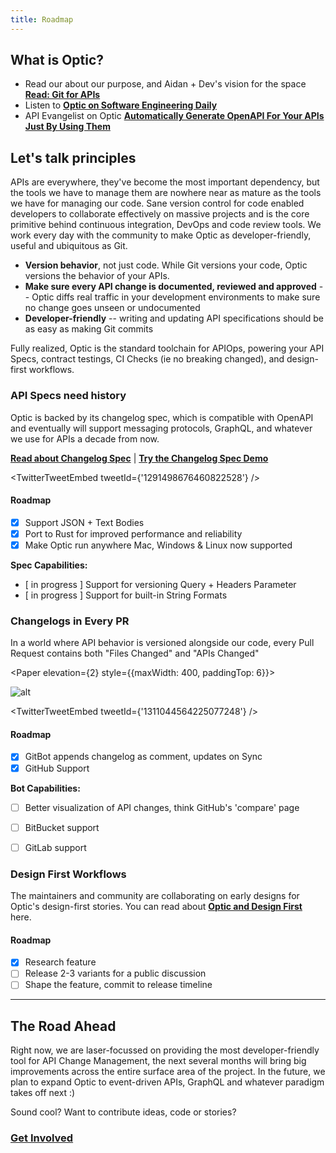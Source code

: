 ```yaml
---
title: Roadmap
---
```



## What is Optic?
- Read our about our purpose, and Aidan + Dev's vision for the space **[Read: Git for APIs](/blog/git-for-apis)**
- Listen to **[Optic on Software Engineering Daily](https://softwareengineeringdaily.com/2020/09/02/api-change-management-with-aidan-cunniffe/)**
- API Evangelist on Optic **[Automatically Generate OpenAPI For Your APIs Just By Using Them
](https://apievangelist.com/2019/12/12/automatically-generate-openapi-for-your-apis-just-by-using-them/)**

## Let's talk principles

APIs are everywhere, they've become the most important dependency, but the tools we have to manage them are nowhere near as mature as the tools we have for managing our code. Sane version control for code enabled developers to collaborate effectively on massive projects and is the core primitive behind continuous integration, DevOps and code review tools. We work every day with the community to make Optic as developer-friendly, useful and ubiquitous as Git.

- **Version behavior**, not just code. While Git versions your code, Optic versions the behavior of your APIs.
- **Make sure every API change is documented, reviewed and approved** -- Optic diffs real traffic in your development environments to make sure no change goes unseen or undocumented
- **Developer-friendly** -- writing and updating API specifications should be as easy as making Git commits

Fully realized, Optic is the standard toolchain for APIOps, powering your API Specs, contract testings, CI Checks (ie no breaking changed), and design-first workflows.

### API Specs need history

Optic is backed by its changelog spec, which is compatible with OpenAPI and eventually will support messaging protocols, GraphQL, and whatever we use for APIs a decade from now.

[**Read about Changelog Spec**](/blog/changelog-specs-part1)  |  [**Try the Changelog Spec Demo**](https://opticdev.github.io/changelog-spec-demo/)

<TwitterTweetEmbed
  tweetId={'1291498676460822528'}
/>

#### Roadmap
- [x] Support JSON + Text Bodies
- [x] Port to Rust for improved performance and reliability
- [x] Make Optic run anywhere Mac, Windows & Linux now supported

**Spec Capabilities:**
- [ in progress ] Support for versioning Query + Headers Parameter
- [ in progress ] Support for built-in String Formats


### Changelogs in Every PR
In a world where API behavior is versioned alongside our code, every Pull Request contains both "Files Changed" and "APIs Changed"

<Paper elevation={2} style={{maxWidth: 400, paddingTop: 6}}>

![alt](/img/blog-content/change-tab.png)

</Paper>

<TwitterTweetEmbed
  tweetId={'1311044564225077248'}
/>

#### Roadmap
- [x] GitBot appends changelog as comment, updates on Sync
- [x] GitHub Support

**Bot Capabilities:**
- [ ] Better visualization of API changes, think GitHub's 'compare' page
- [ ] BitBucket support
- [ ] GitLab support


### Design First Workflows
The maintainers and community are collaborating on early designs for Optic's design-first stories. You can read about **[Optic and Design First](/blog/git-for-apis#design-first-with-optic)** here.

#### Roadmap
- [x] Research feature
- [ ] Release 2-3 variants for a public discussion
- [ ] Shape the feature, commit to release timeline

----

## The Road Ahead

Right now, we are laser-focussed on providing the most developer-friendly tool for API Change Management, the next several months will bring big improvements across the entire surface area of the project. In the future, we plan to expand Optic to event-driven APIs, GraphQL and whatever paradigm takes off next :)

Sound cool? Want to contribute ideas, code or stories?

### **[Get Involved](/docs/optic/get-involved)**
